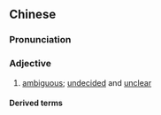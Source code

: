 ==Chinese==
{{zh-forms|s=模棱|t2=模棱|alt=摸稜}}

===Pronunciation===
{{zh-pron
|m=móléng
|cat=a
}}

===Adjective===
{{zh-adj}}

# [[ambiguous]]; [[undecided]] and [[unclear]]

====Derived terms====
{{zh-der|模稜兩可}}